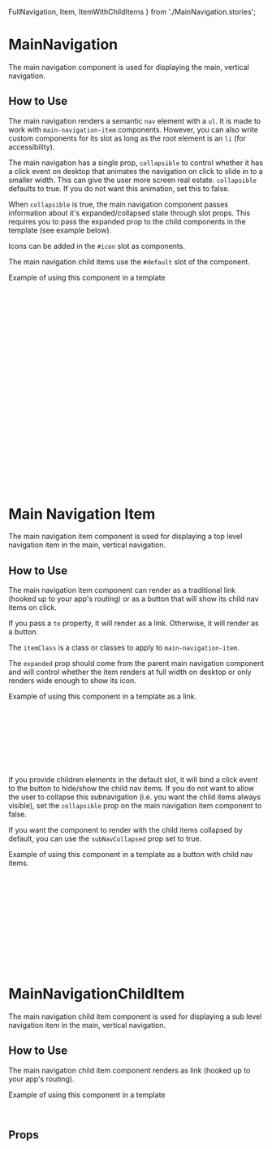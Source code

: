   FullNavigation,
  Item,
  ItemWithChildItems
} from './MainNavigation.stories';

# MainNavigation

The main navigation component is used for displaying the main, vertical navigation.

<Canvas of={FullNavigation} />

## How to Use

The main navigation renders a semantic `nav` element with a `ul`. It is made to work with `main-navigation-item` components. However, you can also write custom components for its slot as long as the root element is an `li` (for accessibility).

The main navigation has a single prop, `collapsible` to control whether it has a click event on desktop that animates the navigation on click to slide in to a smaller width. This can give the user more screen real estate. `collapsible` defaults to true. If you do not want this animation, set this to false.

When `collapsible` is true, the main navigation component passes information about it's expanded/collapsed state through slot props. This requires you to pass the expanded prop to the child components in the template (see example below).

Icons can be added in the `#icon` slot as components.

The main navigation child items use the `#default` slot of the component.

Example of using this component in a template

```html
<main-navigation v-bind="args">
  <template v-slot="{ expanded }">
    <main-navigation-item title="Overview" to="/overview" :expanded="expanded">
      <template #icon="{ title }">
        <HouseChimney size="xl" />
      </template>
    </main-navigation-item>
    <main-navigation-item
      title="Address Verification"
      :subNavCollapsed="false"
      :expanded="expanded"
    >
      <template #icon="{ title }">
        <LocationDot size="xl" />
      </template>
      <main-navigation-child-item
        title="US Verifications"
        to="/us-verifications"
      />
      <main-navigation-child-item
        title="Int'l Verifications"
        to="/intl-verifications"
      />
    </main-navigation-item>
  </template>
</main-navigation>
```

# Main Navigation Item

The main navigation item component is used for displaying a top level navigation item in the main, vertical navigation.

<Canvas of={Item} />

## How to Use

The main navigation item component can render as a traditional link (hooked up to your app's routing) or as a button that will show its child nav items on click.

If you pass a `to` property, it will render as a link. Otherwise, it will render as a button.

The `itemClass` is a class or classes to apply to `main-navigation-item`.

The `expanded` prop should come from the parent main navigation component and will control whether the item renders at full width on desktop or only renders wide enough to show its icon.

Example of using this component in a template as a link.

```html
<main-navigation-item
  title="Overview"
  iconSrc="overviewIconSrcFile"
  iconAltText="Overview icon"
  to="/overview"
  :expanded="expanded"
  :itemClass="fontBold"
/>
```

If you provide children elements in the default slot, it will bind a click event to the button to hide/show the child nav items. If you do not want to allow the user to collapse this subnavigation (i.e. you want the child items always visible), set the `collapsible` prop on the main navigation item component to false.

If you want the component to render with the child items collapsed by default, you can use the `subNavCollapsed` prop set to true.

Example of using this component in a template as a button with child nav items.

```html
<main-navigation-item
  title="Address Verification"
  iconSrc="addressVerificationIconSrcFile"
  iconAltText="Address verification icon"
  :expanded="expanded"
>
  <main-navigation-child-item title="US Verifications" to="/us-verifications" />
  <main-navigation-child-item
    title="Int'l Verifications"
    to="/intl-verifications"
  />
</main-navigation-item>
```

# MainNavigationChildItem

The main navigation child item component is used for displaying a sub level navigation item in the main, vertical navigation.

<Canvas of={ItemWithChildItems} />

## How to Use

The main navigation child item component renders as link (hooked up to your app's routing).

Example of using this component in a template

```html
<main-navigation-child-item title="US Verifications" to="/us-verifications" />
```

## Props

<ArgTypes story={PRIMARY_STORY} />

